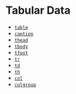 
<Meta title="Elements/wip/Tables" />

# Tabular Data

- [`table`](https://developer.mozilla.org/en-US/docs/Web/HTML/Element/table)
- [`caption`](https://developer.mozilla.org/en-US/docs/Web/HTML/Element/caption)
- [`thead`](https://developer.mozilla.org/en-US/docs/Web/HTML/Element/thead)
- [`tbody`](https://developer.mozilla.org/en-US/docs/Web/HTML/Element/tbody)
- [`tfoot`](https://developer.mozilla.org/en-US/docs/Web/HTML/Element/tfoot)
- [`tr`](https://developer.mozilla.org/en-US/docs/Web/HTML/Element/tr)
- [`td`](https://developer.mozilla.org/en-US/docs/Web/HTML/Element/td)
- [`th`](https://developer.mozilla.org/en-US/docs/Web/HTML/Element/th)
- [`col`](https://developer.mozilla.org/en-US/docs/Web/HTML/Element/col)
- [`colgroup`](https://developer.mozilla.org/en-US/docs/Web/HTML/Element/colgroup)
